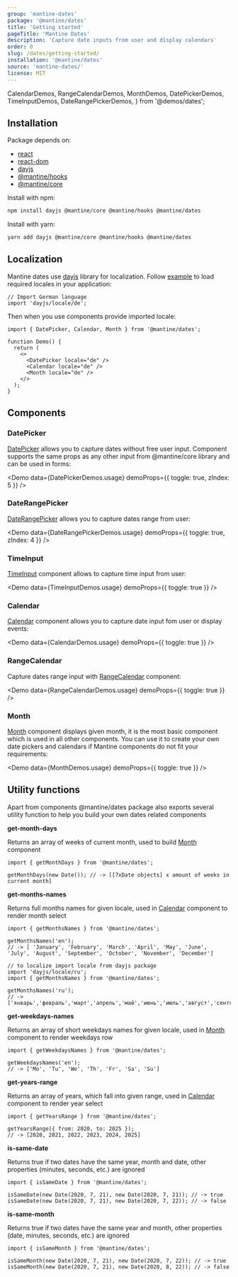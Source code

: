 ```yaml
---
group: 'mantine-dates'
package: '@mantine/dates'
title: 'Getting started'
pageTitle: 'Mantine Dates'
description: 'Capture date inputs from user and display calendars'
order: 0
slug: /dates/getting-started/
installation: '@mantine/dates'
source: 'mantine-dates/'
license: MIT
---
```


  CalendarDemos,
  RangeCalendarDemos,
  MonthDemos,
  DatePickerDemos,
  TimeInputDemos,
  DateRangePickerDemos,
} from '@demos/dates';

## Installation

Package depends on:

- [react](https://www.npmjs.com/package/react)
- [react-dom](https://www.npmjs.com/package/react-dom)
- [dayjs](https://www.npmjs.com/package/dayjs)
- [@mantine/hooks](https://www.npmjs.com/package/@mantine/hooks)
- [@mantine/core](https://www.npmjs.com/package/@mantine/core)

Install with npm:

```sh
npm install dayjs @mantine/core @mantine/hooks @mantine/dates
```

Install with yarn:

```sh
yarn add dayjs @mantine/core @mantine/hooks @mantine/dates
```

## Localization

Mantine dates use [dayjs](https://day.js.org/) library for localization.
Follow [example](https://day.js.org/docs/en/i18n/loading-into-nodejs) to load required locales in your application:

```tsx
// Import German language
import 'dayjs/locale/de';
```

Then when you use components provide imported locale:

```tsx
import { DatePicker, Calendar, Month } from '@mantine/dates';

function Demo() {
  return (
    <>
      <DatePicker locale="de" />
      <Calendar locale="de" />
      <Month locale="de" />
    </>
  );
}
```

## Components

### DatePicker

[DatePicker](/dates/date-picker/) allows you to capture dates without free
user input. Component supports the same props as any other input from @mantine/core library and can be
used in forms:

<Demo data={DatePickerDemos.usage} demoProps={{ toggle: true, zIndex: 5 }} />

### DateRangePicker

[DateRangePicker](/dates/date-range-picker/) allows you to capture dates range
from user:

<Demo data={DateRangePickerDemos.usage} demoProps={{ toggle: true, zIndex: 4 }} />

### TimeInput

[TimeInput](/dates/time-input/) component allows to capture time input from
user:

<Demo data={TimeInputDemos.usage} demoProps={{ toggle: true }} />

### Calendar

[Calendar](/dates/calendar/) component allows you to capture date input fom
user or display events:

<Demo data={CalendarDemos.usage} demoProps={{ toggle: true }} />

### RangeCalendar

Capture dates range input with [RangeCalendar](/dates/range-calendar/) component:

<Demo data={RangeCalendarDemos.usage} demoProps={{ toggle: true }} />

### Month

[Month](/dates/month/) component displays given month, it is the most basic
component which is used in all other components. You can use it to create your own date pickers and calendars
if Mantine components do not fit your requirements:

<Demo data={MonthDemos.usage} demoProps={{ toggle: true }} />

## Utility functions

Apart from components @mantine/dates package also exports several utility function to help you build
your own dates related components

**get-month-days**

Returns an array of weeks of current month, used to build [Month](/dates/month/) component

```tsx
import { getMonthDays } from '@mantine/dates';

getMonthDays(new Date()); // -> [[7xDate objects] x amount of weeks in current month]
```

**get-months-names**

Returns full months names for given locale, used in [Calendar](/dates/calendar/) component to render month select

```tsx
import { getMonthsNames } from '@mantine/dates';

getMonthsNames('en');
// -> [ 'January', 'February', 'March', 'April', 'May', 'June', 'July', 'August', 'September', 'October', 'November', 'December']

// to localize import locale from dayjs package
import 'dayjs/locale/ru';
import { getMonthsNames } from '@mantine/dates';

getMonthsNames('ru');
// -> ['январь','февраль','март','апрель','май','июнь','июль','август','сентябрь','октябрь','ноябрь','декабрь']
```

**get-weekdays-names**

Returns an array of short weekdays names for given locale, used in [Month](/dates/month/) component to render weekdays row

```tsx
import { getWeekdaysNames } from '@mantine/dates';

getWeekdaysNames('en');
// -> ['Mo', 'Tu', 'We', 'Th', 'Fr', 'Sa', 'Su']
```

**get-years-range**

Returns an array of years, which fall into given range, used in [Calendar](/dates/calendar/) component to render year select

```tsx
import { getYearsRange } from '@mantine/dates';

getYearsRange({ from: 2020, to: 2025 });
// -> [2020, 2021, 2022, 2023, 2024, 2025]
```

**is-same-date**

Returns true if two dates have the same year, month and date, other properties (minutes, seconds, etc.) are ignored

```tsx
import { isSameDate } from '@mantine/dates';

isSameDate(new Date(2020, 7, 21), new Date(2020, 7, 21)); // -> true
isSameDate(new Date(2020, 7, 21), new Date(2020, 7, 22)); // -> false
```

**is-same-month**

Returns true if two dates have the same year and month, other properties (date, minutes, seconds, etc.) are ignored

```tsx
import { isSameMonth } from '@mantine/dates';

isSameMonth(new Date(2020, 7, 21), new Date(2020, 7, 22)); // -> true
isSameMonth(new Date(2020, 7, 21), new Date(2020, 8, 22)); // -> false
```
